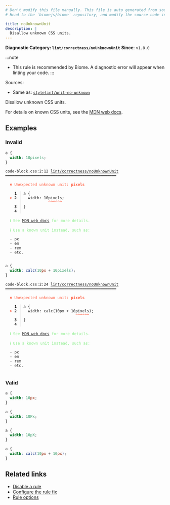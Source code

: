```yaml
---
# Don't modify this file manually. This file is auto generated from source, and you will lose your changes next time the website is built.
# Head to the `biomejs/biome` repository, and modify the source code in there.

title: noUnknownUnit
description: |
  Disallow unknown CSS units.
---
```


**Diagnostic Category: `lint/correctness/noUnknownUnit`**
<Tabs>
<TabItem label="CSS" icon="seti:css">
**Since**: `v1.8.0`

:::note
- This rule is recommended by Biome. A diagnostic error will appear when linting your code.
:::

Sources: 
- Same as: <a href="https://github.com/stylelint/stylelint/blob/main/lib/rules/unit-no-unknown/README.md" target="_blank"><code>stylelint/unit-no-unknown</code></a>

Disallow unknown CSS units.

For details on known CSS units, see the [MDN web docs](https://developer.mozilla.org/en-US/docs/Learn/CSS/Building_blocks/Values_and_units#lengths).

## Examples

### Invalid

```css
a {
  width: 10pixels;
}
```

<pre class="language-text"><code class="language-text">code-block.css:2:12 <a href="https://biomejs.dev/linter/rules/no-unknown-unit">lint/correctness/noUnknownUnit</a> ━━━━━━━━━━━━━━━━━━━━━━━━━━━━━━━━━━━━━━━━━━━━━━━━━<br /><br />  <strong><span style="color: Tomato;">✖</span></strong> <span style="color: Tomato;">Unexpected unknown unit: </span><span style="color: Tomato;"><strong>pixels</strong></span><br />  <br />    <strong>1 │ </strong>a &#123;<br />  <strong><span style="color: Tomato;">&gt;</span></strong> <strong>2 │ </strong>  width: 10pixels;<br />   <strong>   │ </strong>           <strong><span style="color: Tomato;">^</span></strong><strong><span style="color: Tomato;">^</span></strong><strong><span style="color: Tomato;">^</span></strong><strong><span style="color: Tomato;">^</span></strong><strong><span style="color: Tomato;">^</span></strong><strong><span style="color: Tomato;">^</span></strong><br />    <strong>3 │ </strong>&#125;<br />    <strong>4 │ </strong><br />  <br />  <strong><span style="color: lightgreen;">ℹ</span></strong> <span style="color: lightgreen;">See </span><span style="color: lightgreen;"><a href="https://developer.mozilla.org/en-US/docs/Learn/CSS/Building_blocks/Values_and_units#lengths">MDN web docs</a></span><span style="color: lightgreen;"> for more details.</span><br />  <br />  <strong><span style="color: lightgreen;">ℹ</span></strong> <span style="color: lightgreen;">Use a known unit instead, such as:</span><br />  <br />  - px<br />  - em<br />  - rem<br />  - etc.<br />  <br /></code></pre>

```css
a {
  width: calc(10px + 10pixels);
}
```

<pre class="language-text"><code class="language-text">code-block.css:2:24 <a href="https://biomejs.dev/linter/rules/no-unknown-unit">lint/correctness/noUnknownUnit</a> ━━━━━━━━━━━━━━━━━━━━━━━━━━━━━━━━━━━━━━━━━━━━━━━━━<br /><br />  <strong><span style="color: Tomato;">✖</span></strong> <span style="color: Tomato;">Unexpected unknown unit: </span><span style="color: Tomato;"><strong>pixels</strong></span><br />  <br />    <strong>1 │ </strong>a &#123;<br />  <strong><span style="color: Tomato;">&gt;</span></strong> <strong>2 │ </strong>  width: calc(10px + 10pixels);<br />   <strong>   │ </strong>                       <strong><span style="color: Tomato;">^</span></strong><strong><span style="color: Tomato;">^</span></strong><strong><span style="color: Tomato;">^</span></strong><strong><span style="color: Tomato;">^</span></strong><strong><span style="color: Tomato;">^</span></strong><strong><span style="color: Tomato;">^</span></strong><br />    <strong>3 │ </strong>&#125;<br />    <strong>4 │ </strong><br />  <br />  <strong><span style="color: lightgreen;">ℹ</span></strong> <span style="color: lightgreen;">See </span><span style="color: lightgreen;"><a href="https://developer.mozilla.org/en-US/docs/Learn/CSS/Building_blocks/Values_and_units#lengths">MDN web docs</a></span><span style="color: lightgreen;"> for more details.</span><br />  <br />  <strong><span style="color: lightgreen;">ℹ</span></strong> <span style="color: lightgreen;">Use a known unit instead, such as:</span><br />  <br />  - px<br />  - em<br />  - rem<br />  - etc.<br />  <br /></code></pre>

### Valid

```css
a {
  width: 10px;
}
```

```css
a {
  width: 10Px;
}
```

```css
a {
  width: 10pX;
}
```

```css
a {
  width: calc(10px + 10px);
}
```

## Related links

- [Disable a rule](/linter/#disable-a-lint-rule)
- [Configure the rule fix](/linter#configure-the-rule-fix)
- [Rule options](/linter/#rule-options)

</TabItem>
</Tabs>

